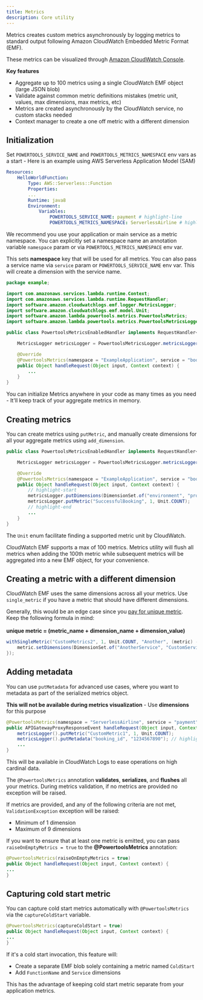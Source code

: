 ```yaml
---
title: Metrics
description: Core utility
---
```


Metrics creates custom metrics asynchronously by logging metrics to standard output following Amazon CloudWatch Embedded Metric Format (EMF).

These metrics can be visualized through [Amazon CloudWatch Console](https://console.aws.amazon.com/cloudwatch/).

**Key features**

* Aggregate up to 100 metrics using a single CloudWatch EMF object (large JSON blob)
* Validate against common metric definitions mistakes (metric unit, values, max dimensions, max metrics, etc)
* Metrics are created asynchronously by the CloudWatch service, no custom stacks needed
* Context manager to create a one off metric with a different dimension

## Initialization

Set `POWERTOOLS_SERVICE_NAME` and `POWERTOOLS_METRICS_NAMESPACE` env vars as a start - Here is an example using AWS Serverless Application Model (SAM)

```yaml:title=template.yaml
Resources:
    HelloWorldFunction:
        Type: AWS::Serverless::Function
        Properties:
        ...
        Runtime: java8
        Environment:
            Variables:
                POWERTOOLS_SERVICE_NAME: payment # highlight-line
                POWERTOOLS_METRICS_NAMESPACE: ServerlessAirline # highlight-line
```

We recommend you use your application or main service as a metric namespace.
You can explicitly set a namespace name an annotation variable `namespace` param or via `POWERTOOLS_METRICS_NAMESPACE` env var.

This sets **namespace** key that will be used for all metrics.
You can also pass a service name via `service` param or `POWERTOOLS_SERVICE_NAME` env var. This will create a dimension with the service name.

```java:title=Handler.java
package example;

import com.amazonaws.services.lambda.runtime.Context;
import com.amazonaws.services.lambda.runtime.RequestHandler;
import software.amazon.cloudwatchlogs.emf.logger.MetricsLogger;
import software.amazon.cloudwatchlogs.emf.model.Unit;
import software.amazon.lambda.powertools.metrics.PowertoolsMetrics;
import software.amazon.lambda.powertools.metrics.PowertoolsMetricsLogger;

public class PowertoolsMetricsEnabledHandler implements RequestHandler<Object, Object> {

    MetricsLogger metricsLogger = PowertoolsMetricsLogger.metricsLogger();

    @Override
    @PowertoolsMetrics(namespace = "ExampleApplication", service = "booking")
    public Object handleRequest(Object input, Context context) {
        ...
    }
}
```

You can initialize Metrics anywhere in your code as many times as you need - It'll keep track of your aggregate metrics in memory.

## Creating metrics

You can create metrics using `putMetric`, and manually create dimensions for all your aggregate metrics using `add_dimension`.

```java:title=Handler.java
public class PowertoolsMetricsEnabledHandler implements RequestHandler<Object, Object> {

    MetricsLogger metricsLogger = PowertoolsMetricsLogger.metricsLogger();

    @Override
    @PowertoolsMetrics(namespace = "ExampleApplication", service = "booking")
    public Object handleRequest(Object input, Context context) {
        // highlight-start
        metricsLogger.putDimensions(DimensionSet.of("environment", "prod"));
        metricsLogger.putMetric("SuccessfulBooking", 1, Unit.COUNT);
        // highlight-end
        ...
    }
}
```

The `Unit` enum facilitate finding a supported metric unit by CloudWatch.

CloudWatch EMF supports a max of 100 metrics. Metrics utility will flush all metrics when adding the 100th metric while subsequent metrics will be aggregated into a new EMF object, for your convenience.

## Creating a metric with a different dimension

CloudWatch EMF uses the same dimensions across all your metrics. Use `single_metric` if you have a metric that should have different dimensions.

<Note type="info">
    Generally, this would be an edge case since you <a href="https://aws.amazon.com/cloudwatch/pricing/">pay for unique metric</a>. Keep the following formula in mind:
    <br/><br/>
    <strong>unique metric = (metric_name + dimension_name + dimension_value)</strong>
</Note><br/>

```java:title=Handler.java
withSingleMetric("CustomMetrics2", 1, Unit.COUNT, "Another", (metric) -> {
    metric.setDimensions(DimensionSet.of("AnotherService", "CustomService"));
});
```

## Adding metadata

You can use `putMetadata` for advanced use cases, where you want to metadata as part of the serialized metrics object.

<Note type="info">
    <strong>This will not be available during metrics visualization</strong> - Use <strong>dimensions</strong> for this purpose
</Note><br/>

```java:title=Handler.java
@PowertoolsMetrics(namespace = "ServerlessAirline", service = "payment")
public APIGatewayProxyResponseEvent handleRequest(Object input, Context context) {
    metricsLogger().putMetric("CustomMetric1", 1, Unit.COUNT);
    metricsLogger().putMetadata("booking_id", "1234567890"); // highlight-line
    ...
}
```

This will be available in CloudWatch Logs to ease operations on high cardinal data.

The `@PowertoolsMetrics` annotation **validates**, **serializes**, and **flushes** all your metrics. During metrics validation, if no metrics are provided no exception will be raised.

If metrics are provided, and any of the following criteria are not met, `ValidationException` exception will be raised:

* Minimum of 1 dimension
* Maximum of 9 dimensions

If you want to ensure that at least one metric is emitted, you can pass `raiseOnEmptyMetrics = true` to the **@PowertoolsMetrics** annotation:

```java:title=Handler.java
@PowertoolsMetrics(raiseOnEmptyMetrics = true)
public Object handleRequest(Object input, Context context) {
...
}
```

## Capturing cold start metric

You can capture cold start metrics automatically with `@PowertoolsMetrics` via the `captureColdStart` variable.

```java:title=Handler.java
@PowertoolsMetrics(captureColdStart = true)
public Object handleRequest(Object input, Context context) {
...
}
```

If it's a cold start invocation, this feature will:

* Create a separate EMF blob solely containing a metric named `ColdStart`
* Add `FunctionName` and `Service` dimensions

This has the advantage of keeping cold start metric separate from your application metrics.